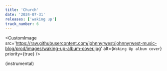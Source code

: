 ```yaml
---
title: 'Church'
date: '2024-07-31'
releases: ['waking up']
track_number: 6
---
```


<CustomImage
  src='https://raw.githubusercontent.com/johnnyrwest/johnnyrwest-music-blog/prod/images/waking-up-album-cover.jpg'
  alt={`Waking Up album cover`}
  priority={true}
/>

(instrumental)
